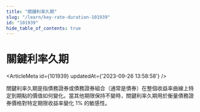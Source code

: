 ```yaml
---
title: "關鍵利率久期"
slug: "/learn/key-rate-duration-101939"
id: "101939"
hide_table_of_contents: true
---
```



# 關鍵利率久期

<ArticleMeta id={101939} updatedAt={'2023-09-26 13:58:58'} />
<div className='border-solid border-b border-t-0 my-4 border-[var(--ifm-color-gray-300)]' />

關鍵利率久期是指債務證券或債務證券組合（通常是債券）在整個收益率曲線上特定到期點的價值如何變化。當其他期限保持不變時，關鍵利率久期用於衡量債務證券價格對特定期限收益率變化 1% 的敏感性。
